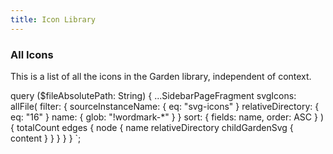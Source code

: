 ```yaml
---
title: Icon Library
---
```



<!-- ### Tokens

Icon tokens represent specific concepts in Zendesk products.
Before adding an icon to your project, check the list below to see if the concept has an icon token associated with it.
To suggest a new token, please take a look at our [icon token decision tree](https://miro.com/app/board/uXjVOcPRJo0)
and fill out a Jira template if your request meets the criteria for addition. -->

### All Icons

This is a list of all the icons in the Garden library, independent of context.

<!-- Use these icons only if you can’t find a suitable token. -->


<SvgSearch data={props.data.svgIcons} />

<!-- ### Contributing a token

To suggest a new token, please consider the following:

- Is my token repeatable? If the action will only appear once or very few times, using a one-off icon is fine.

- Will it be used across multiple products?

- Can it be consistently tied with a concept? Is there a clear action?

If you can answer “yes” to these questions, please post in [#garden-seeds](https://app.slack.com/client/T024F4EL1/C02JQBLQX5W/) with the header “Token Request” and the Garden team will get back to you! -->

<!-- ### Contributing an icon

If none of the current Garden icons will work for your token, you can contribute a new icon.

To suggest a new token, please consider the following:

- Is my icon repeatable? Can it be used in at least 3 places?
  If not, consider using a local icon rather than adding to the Garden library.

- Will it be used across mutliple products?

- Is it unique? Is it unlike any exisiting Garden icon?

To suggest an icon, please post in [#garden-seeds](https://app.slack.com/client/T024F4EL1/C02JQBLQX5W/)
with the header “Icon Request,” along with a description of your suggested icon and its associated token. -->

<!-- markdownlint-enable line-length -->

  query ($fileAbsolutePath: String) {
    ...SidebarPageFragment
    svgIcons: allFile(
      filter: {
        sourceInstanceName: { eq: "svg-icons" }
        relativeDirectory: { eq: "16" }
        name: { glob: "!wordmark-*" }
      }
      sort: { fields: name, order: ASC }
    ) {
      totalCount
      edges {
        node {
          name
          relativeDirectory
          childGardenSvg {
            content
          }
        }
      }
    }
  }
`;
